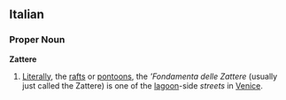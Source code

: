 ==Italian==
===Proper Noun===
'''Zattere'''
# [[Literally]], the [[raft]]s or [[pontoon]]s, the '''Fondamenta delle Zattere'' (usually just called the Zattere) is one of the [[lagoon]]-side ''streets'' in [[Venice]].